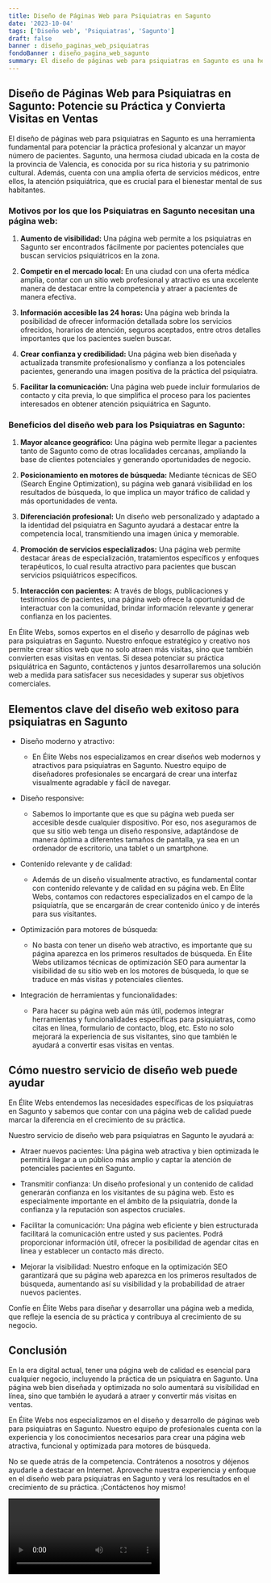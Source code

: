 ```yaml
---
title: Diseño de Páginas Web para Psiquiatras en Sagunto
date: '2023-10-04'
tags: ['Diseño web', 'Psiquiatras', 'Sagunto']
draft: false
banner : diseño_paginas_web_psiquiatras
fondoBanner : diseño_pagina_web_sagunto
summary: El diseño de páginas web para psiquiatras en Sagunto es una herramienta fundamental para potenciar la práctica profesional y alcanzar un mayor número de pacientes. Sagunto, una hermosa ciudad ubicada en la costa de la provincia de Valencia, es conocida por su rica historia y su patrimonio cultural. Además, cuenta con una amplia oferta de servicios médicos, entre ellos, la atención psiquiátrica, que es crucial para el bienestar mental de sus habitantes.
---
```


## Diseño de Páginas Web para Psiquiatras en Sagunto: Potencie su Práctica y Convierta Visitas en Ventas

El diseño de páginas web para psiquiatras en Sagunto es una herramienta fundamental para potenciar la práctica profesional y alcanzar un mayor número de pacientes. Sagunto, una hermosa ciudad ubicada en la costa de la provincia de Valencia, es conocida por su rica historia y su patrimonio cultural. Además, cuenta con una amplia oferta de servicios médicos, entre ellos, la atención psiquiátrica, que es crucial para el bienestar mental de sus habitantes.

### Motivos por los que los Psiquiatras en Sagunto necesitan una página web:

1. **Aumento de visibilidad:** Una página web permite a los psiquiatras en Sagunto ser encontrados fácilmente por pacientes potenciales que buscan servicios psiquiátricos en la zona.

2. **Competir en el mercado local:** En una ciudad con una oferta médica amplia, contar con un sitio web profesional y atractivo es una excelente manera de destacar entre la competencia y atraer a pacientes de manera efectiva.

3. **Información accesible las 24 horas:** Una página web brinda la posibilidad de ofrecer información detallada sobre los servicios ofrecidos, horarios de atención, seguros aceptados, entre otros detalles importantes que los pacientes suelen buscar.

4. **Crear confianza y credibilidad:** Una página web bien diseñada y actualizada transmite profesionalismo y confianza a los potenciales pacientes, generando una imagen positiva de la práctica del psiquiatra.

5. **Facilitar la comunicación:** Una página web puede incluir formularios de contacto y cita previa, lo que simplifica el proceso para los pacientes interesados en obtener atención psiquiátrica en Sagunto.

### Beneficios del diseño web para los Psiquiatras en Sagunto:

1. **Mayor alcance geográfico:** Una página web permite llegar a pacientes tanto de Sagunto como de otras localidades cercanas, ampliando la base de clientes potenciales y generando oportunidades de negocio.

2. **Posicionamiento en motores de búsqueda:** Mediante técnicas de SEO (Search Engine Optimization), su página web ganará visibilidad en los resultados de búsqueda, lo que implica un mayor tráfico de calidad y más oportunidades de venta.

3. **Diferenciación profesional:** Un diseño web personalizado y adaptado a la identidad del psiquiatra en Sagunto ayudará a destacar entre la competencia local, transmitiendo una imagen única y memorable.

4. **Promoción de servicios especializados:** Una página web permite destacar áreas de especialización, tratamientos específicos y enfoques terapéuticos, lo cual resulta atractivo para pacientes que buscan servicios psiquiátricos específicos.

5. **Interacción con pacientes:** A través de blogs, publicaciones y testimonios de pacientes, una página web ofrece la oportunidad de interactuar con la comunidad, brindar información relevante y generar confianza en los pacientes.

En Élite Webs, somos expertos en el diseño y desarrollo de páginas web para psiquiatras en Sagunto. Nuestro enfoque estratégico y creativo nos permite crear sitios web que no solo atraen más visitas, sino que también convierten esas visitas en ventas. Si desea potenciar su práctica psiquiátrica en Sagunto, contáctenos y juntos desarrollaremos una solución web a medida para satisfacer sus necesidades y superar sus objetivos comerciales.

<GifSeo />

<Cta />

## Elementos clave del diseño web exitoso para psiquiatras en Sagunto

- Diseño moderno y atractivo:
  - En Élite Webs nos especializamos en crear diseños web modernos y atractivos para psiquiatras en Sagunto. Nuestro equipo de diseñadores profesionales se encargará de crear una interfaz visualmente agradable y fácil de navegar.

- Diseño responsive:
  - Sabemos lo importante que es que su página web pueda ser accesible desde cualquier dispositivo. Por eso, nos aseguramos de que su sitio web tenga un diseño responsive, adaptándose de manera óptima a diferentes tamaños de pantalla, ya sea en un ordenador de escritorio, una tablet o un smartphone.

- Contenido relevante y de calidad:
  - Además de un diseño visualmente atractivo, es fundamental contar con contenido relevante y de calidad en su página web. En Élite Webs, contamos con redactores especializados en el campo de la psiquiatría, que se encargarán de crear contenido único y de interés para sus visitantes.

- Optimización para motores de búsqueda:
  - No basta con tener un diseño web atractivo, es importante que su página aparezca en los primeros resultados de búsqueda. En Élite Webs utilizamos técnicas de optimización SEO para aumentar la visibilidad de su sitio web en los motores de búsqueda, lo que se traduce en más visitas y potenciales clientes.

- Integración de herramientas y funcionalidades:
  - Para hacer su página web aún más útil, podemos integrar herramientas y funcionalidades específicas para psiquiatras, como citas en línea, formulario de contacto, blog, etc. Esto no solo mejorará la experiencia de sus visitantes, sino que también le ayudará a convertir esas visitas en ventas.

## Cómo nuestro servicio de diseño web puede ayudar

En Élite Webs entendemos las necesidades específicas de los psiquiatras en Sagunto y sabemos que contar con una página web de calidad puede marcar la diferencia en el crecimiento de su práctica.

Nuestro servicio de diseño web para psiquiatras en Sagunto le ayudará a:

- Atraer nuevos pacientes: Una página web atractiva y bien optimizada le permitirá llegar a un público más amplio y captar la atención de potenciales pacientes en Sagunto. 

- Transmitir confianza: Un diseño profesional y un contenido de calidad generarán confianza en los visitantes de su página web. Esto es especialmente importante en el ámbito de la psiquiatría, donde la confianza y la reputación son aspectos cruciales.

- Facilitar la comunicación: Una página web eficiente y bien estructurada facilitará la comunicación entre usted y sus pacientes. Podrá proporcionar información útil, ofrecer la posibilidad de agendar citas en línea y establecer un contacto más directo.

- Mejorar la visibilidad: Nuestro enfoque en la optimización SEO garantizará que su página web aparezca en los primeros resultados de búsqueda, aumentando así su visibilidad y la probabilidad de atraer nuevos pacientes.

Confíe en Élite Webs para diseñar y desarrollar una página web a medida, que refleje la esencia de su práctica y contribuya al crecimiento de su negocio.

## Conclusión

En la era digital actual, tener una página web de calidad es esencial para cualquier negocio, incluyendo la práctica de un psiquiatra en Sagunto. Una página web bien diseñada y optimizada no solo aumentará su visibilidad en línea, sino que también le ayudará a atraer y convertir más visitas en ventas.

En Élite Webs nos especializamos en el diseño y desarrollo de páginas web para psiquiatras en Sagunto. Nuestro equipo de profesionales cuenta con la experiencia y los conocimientos necesarios para crear una página web atractiva, funcional y optimizada para motores de búsqueda.

No se quede atrás de la competencia. Contrátenos a nosotros y déjenos ayudarle a destacar en Internet. Aproveche nuestra experiencia y enfoque en el diseño web para psiquiatras en Sagunto y verá los resultados en el crecimiento de su práctica. ¡Contáctenos hoy mismo!

<Video />

<CtaBot job='Psiquiatras' city='Sagunto'/>

<Gmaps query='Sagunto+españa+maps' />